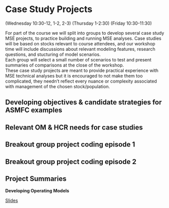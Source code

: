 # Case Study Projects  {#case-studies}

(Wednesday 10:30-12, 1-2, 2-3)
(Thursday 1-2:30)
(Friday 10:30-11:30)

For part of the course we will split into groups to develop several case study MSE projects, to practice building and running MSE analyses. Case studies will be based on stocks relevant to course attendees, and our workshop time will include discussions about relevant modeling features, research questions, and stucturing of model scenarios.  
Each group will select a small number of scenarios to test and present summaries of comparisons at the close of the workshop.  
These case study projects are meant to provide practical experience with MSE technical analyses but it is encouraged to not make them too complicated, they needn't reflect every nuance or complexity associated with management of the chosen stock/population.  

## Developing objectives & candidate strategies for ASMFC examples

## Relevant OM & HCR needs for case studies {#project-needs}

## Breakout group project coding episode 1 {#project-coding1 .unnumbered}

## Breakout group project coding episode 2 {#project-coding2 .unnumbered}

## Project Summaries {#project-summaries .unnumbered}






::: {.slide-deck}
**Developing Operating Models**

::: {.slides}
[Slides](https://docs.google.com/presentation/d/1B_Qsv02g6HhxoeprYFOafJwRXlZU620LsHZEa_QpgiA/edit?usp=sharing)
:::
:::


